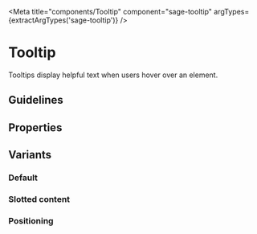


<Meta
  title="components/Tooltip"
  component="sage-tooltip"
  argTypes={extractArgTypes('sage-tooltip')}
/>

# Tooltip

<p>Tooltips display helpful text when users hover over an element.</p>

## Guidelines

## Properties
<ArgsTable of="sage-tooltip" />

## Variants

### Default
<Story story={stories.Default} />

### Slotted content
<Story story={stories.Slotted} />


### Positioning
<Story story={stories.Positioning} />
